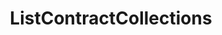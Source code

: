 ---
title: ListContractCollections
openapi: ../sequence-metadata.json post /rpc/Collections/ListContractCollections
---